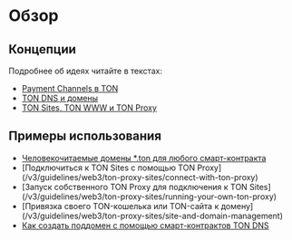 
# Обзор

## Концепции

Подробнее об идеях читайте в текстах:

- [Payment Channels в TON](https://blog.ton.org/ton-payments)
- [TON DNS и домены](/v3/guidelines/web3/ton-dns/dns)
- [TON Sites, TON WWW и TON Proxy](https://blog.ton.org/ton-sites)

## Примеры использования

- [Человекочитаемые домены \*.ton для любого смарт-контракта](/v3/guidelines/web3/ton-dns/dns)
- [Подключиться к TON Sites с помощью TON Proxy] (/v3/guidelines/web3/ton-proxy-sites/connect-with-ton-proxy)
- [Запуск собственного TON Proxy для подключения к TON Sites] (/v3/guidelines/web3/ton-proxy-sites/running-your-own-ton-proxy)
- [Привязка своего TON-кошелька или TON-сайта к домену] (/v3/guidelines/web3/ton-proxy-sites/site-and-domain-management)
- [Как создать поддомен с помощью смарт-контрактов TON DNS](/v3/guidelines/web3/ton-proxy-sites/site-and-domain-management#how-to-set-up-subdomains)
  <Feedback />

